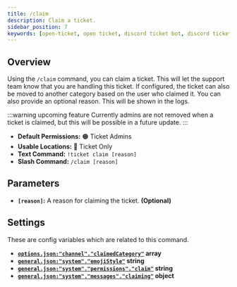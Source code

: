 ```yaml
---
title: /claim
description: Claim a ticket.
sidebar_position: 7
keywords: [open-ticket, open ticket, discord ticket bot, discord ticket bot, reference, command]
---
```

<head>
    <link rel="apple-touch-icon" href="/img/logo_vertical.png"/>
</head>

<FlexHorizontal>
    <ScaleImage src="/img/docs-v4/commands/ticket-claim.png" alt="Example of the /claim command." size="50%"></ScaleImage>
</FlexHorizontal>

## Overview
Using the `/claim` command, you can claim a ticket. This will let the support team know that you are handling this ticket.
If configured, the ticket can also be moved to another category based on the user who claimed it.
You can also provide an optional reason. This will be shown in the logs.

:::warning upcoming feature
Currently admins are not removed when a ticket is claimed, but this will be possible in a future update.
:::

- **Default Permissions:** 🟠 Ticket Admins
- **Usable Locations:** 🔴 Ticket Only
- **Text Command:** `!ticket claim [reason]`
- **Slash Command:** `/claim [reason]`

## Parameters
- **`[reason]`:** A reason for claiming the ticket. **<C color="green">(Optional)</C>**

## Settings
These are config variables which are related to this command.
- **[`options.json:"channel"."claimedCategory"`](../config/options.mdx#ticket-channel) <M color="pink">array</M>**
- **[`general.json:"system"."emojiStyle"`](../config/general.mdx#system-emoji-style) <M color="blue">string</M>**
- **[`general.json:"system"."permissions"."claim"`](../config/general.mdx#system-permissions) <M color="blue">string</M>**
- **[`general.json:"system"."messages"."claiming"`](../config/general.mdx#system-messages) <M color="cyan">object</M>**